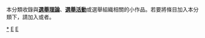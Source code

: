 {{Catnav|頁面分類|社会科学|政治學|選舉|選舉學}}
{{Catnav|頁面分類|社会|政治|選舉|選舉學}}
{{hiddencat}}
{{WPSS-cat}}
本分類收錄與'''[[選舉|選舉理論]]'''、'''[[投票|選舉活動]]'''或選舉組織相關的小作品。若要將條目加入本分類下，請加入'''{{tl|Election-stub}}'''或者'''{{tl|選舉小作品}}'''。

[[Category:選舉|*]]
[[Category:社會科學小作品|E]]
[[Category:政治小作品|E]]